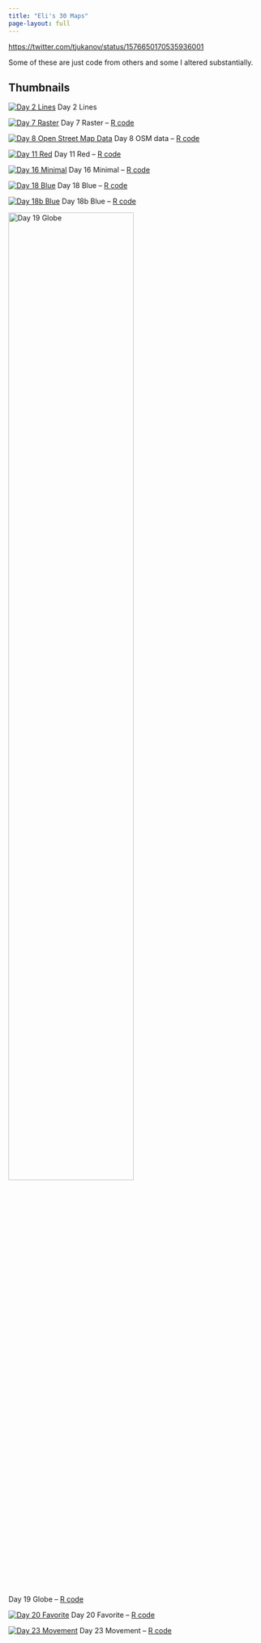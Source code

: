 ```yaml
---
title: "Eli's 30 Maps"
page-layout: full
---
```


[https://twitter.com/tjukanov/status/1576650170535936001](https://twitter.com/tjukanov/status/1576650170535936001)

Some of these are just code from others and some I altered substantially.

## Thumbnails

::: {layout-ncol=2  layout-valign="bottom" layout-halign="center"}
[![Day 2 Lines](content/day2_files/figure-html/unnamed-chunk-8-1.png)](content/day2.html)
Day 2 Lines

[![Day 7 Raster](content/day7_files/figure-html/unnamed-chunk-5-1.png)](content/day7.html)
Day 7 Raster -- [R code](https://github.com/eeholmes/30Maps/blob/main/R/day7.R)

[![Day 8 Open Street Map Data](content/day8_files/figure-html/unnamed-chunk-2-1.png)](content/day8.html)
Day 8 OSM data -- [R code](https://github.com/eeholmes/30Maps/blob/main/R/day8.R)

[![Day 11 Red](content/day11_files/figure-html/unnamed-chunk-4-1.png)](content/day11.html)
Day 11 Red -- [R code](https://github.com/eeholmes/30Maps/blob/main/R/day11.R)

[![Day 16 Minimal](content/day16_files/figure-html/unnamed-chunk-2-1.png)](content/day16.html)
Day 16 Minimal -- [R code](https://github.com/eeholmes/30Maps/blob/main/R/day16.R)

[![Day 18 Blue](content/day18_files/figure-html/unnamed-chunk-3-1.png)](content/day18.html)
Day 18 Blue -- [R code](https://github.com/eeholmes/30Maps/blob/main/R/day19.R)

[![Day 18b Blue](content/day18b_files/figure-html/unnamed-chunk-4-1.png)](content/day18b.html)
Day 18b Blue -- [R code](https://github.com/eeholmes/30Maps/blob/main/R/day18b.R)

[![Day 19 Globe](content/globe_elevation.png){fig-align="center" width=70% }](content/day19.html)<br>
Day 19 Globe -- [R code](https://github.com/eeholmes/30Maps/blob/main/R/day19.R)

[![Day 20 Favorite](content/day20_files/figure-html/unnamed-chunk-17-1.png)](content/day20.html)
Day 20 Favorite -- [R code](https://github.com/eeholmes/30Maps/blob/main/R/day20.R)

[![Day 23 Movement](content/argo.gif)](content/day23.html)
Day 23 Movement -- [R code](https://github.com/eeholmes/30Maps/blob/main/R/day23.R)


:::